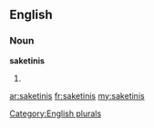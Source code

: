 ==English==

===Noun===
'''saketinis'''

# {{plural of|[[saketini]]}}

[[Category:English plurals]]

[[ar:saketinis]]
[[fr:saketinis]]
[[my:saketinis]]